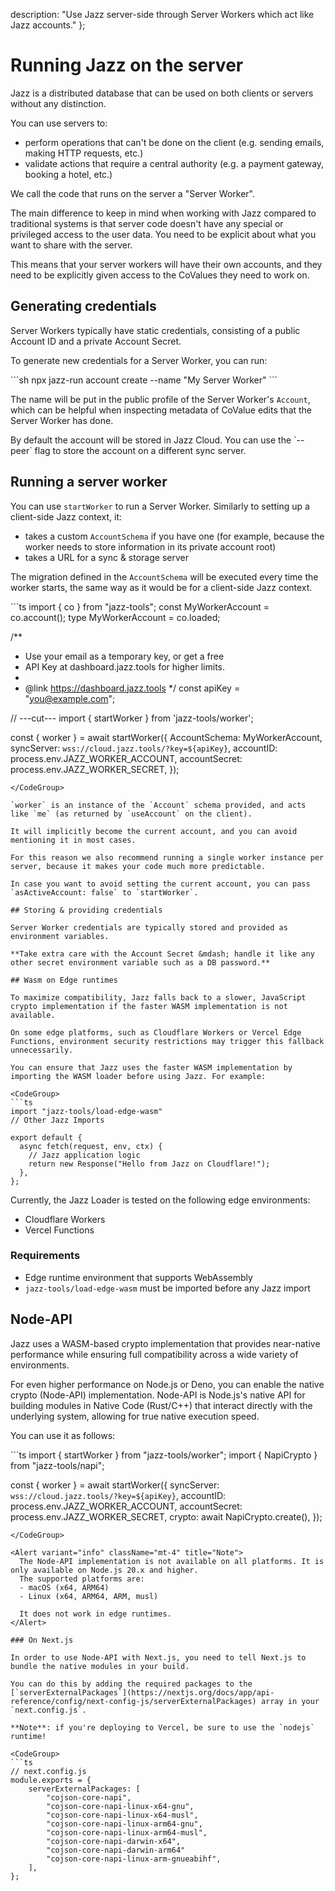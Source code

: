   description: "Use Jazz server-side through Server Workers which act like Jazz accounts."
};


# Running Jazz on the server

Jazz is a distributed database that can be used on both clients or servers without any distinction.

You can use servers to:
- perform operations that can't be done on the client (e.g. sending emails, making HTTP requests, etc.)
- validate actions that require a central authority (e.g. a payment gateway, booking a hotel, etc.)

We call the code that runs on the server a "Server Worker".

The main difference to keep in mind when working with Jazz compared to traditional systems is that server code doesn't have any
special or privileged access to the user data. You need to be explicit about what you want to share with the server.

This means that your server workers will have their own accounts, and they need to be explicitly given access to the CoValues they need to work on.

## Generating credentials

Server Workers typically have static credentials, consisting of a public Account ID and a private Account Secret.

To generate new credentials for a Server Worker, you can run:

<CodeGroup>
```sh
npx jazz-run account create --name "My Server Worker"
```
</CodeGroup>

The name will be put in the public profile of the Server Worker's `Account`, which can be helpful when inspecting metadata of CoValue edits that the Server Worker has done.

<Alert variant="info" className="mt-4" title="Note">
  By default the account will be stored in Jazz Cloud. You can use the `--peer` flag to store the account on a different sync server.
</Alert>

## Running a server worker

You can use `startWorker` to run a Server Worker. Similarly to setting up a client-side Jazz context, it:

- takes a custom `AccountSchema` if you have one (for example, because the worker needs to store information in its private account root)
- takes a URL for a sync & storage server

The migration defined in the `AccountSchema` will be executed every time the worker starts, the same way as it would be for a client-side Jazz context.

<CodeGroup>
```ts
import { co } from "jazz-tools";
const MyWorkerAccount = co.account();
type MyWorkerAccount = co.loaded<typeof MyWorkerAccount>;

/**
 * Use your email as a temporary key, or get a free
 * API Key at dashboard.jazz.tools for higher limits.
 * 
 * @link https://dashboard.jazz.tools
*/
const apiKey = "you@example.com";

// ---cut---
import { startWorker } from 'jazz-tools/worker';

const { worker } = await startWorker({
  AccountSchema: MyWorkerAccount,
  syncServer: `wss://cloud.jazz.tools/?key=${apiKey}`,
  accountID: process.env.JAZZ_WORKER_ACCOUNT,
  accountSecret: process.env.JAZZ_WORKER_SECRET,
});
```
</CodeGroup>

`worker` is an instance of the `Account` schema provided, and acts like `me` (as returned by `useAccount` on the client).

It will implicitly become the current account, and you can avoid mentioning it in most cases.

For this reason we also recommend running a single worker instance per server, because it makes your code much more predictable.

In case you want to avoid setting the current account, you can pass `asActiveAccount: false` to `startWorker`.

## Storing & providing credentials

Server Worker credentials are typically stored and provided as environment variables.

**Take extra care with the Account Secret &mdash; handle it like any other secret environment variable such as a DB password.**

## Wasm on Edge runtimes

To maximize compatibility, Jazz falls back to a slower, JavaScript crypto implementation if the faster WASM implementation is not available.

On some edge platforms, such as Cloudflare Workers or Vercel Edge Functions, environment security restrictions may trigger this fallback unnecessarily.

You can ensure that Jazz uses the faster WASM implementation by importing the WASM loader before using Jazz. For example:

<CodeGroup>
```ts
import "jazz-tools/load-edge-wasm"
// Other Jazz Imports

export default {
  async fetch(request, env, ctx) {
    // Jazz application logic
    return new Response("Hello from Jazz on Cloudflare!");
  },
};
```
</CodeGroup>

Currently, the Jazz Loader is tested on the following edge environments:
- Cloudflare Workers 
- Vercel Functions

### Requirements

- Edge runtime environment that supports WebAssembly
- `jazz-tools/load-edge-wasm` must be imported before any Jazz import


## Node-API
Jazz uses a WASM-based crypto implementation that provides near-native performance while ensuring full compatibility across a wide variety of environments.

For even higher performance on Node.js or Deno, you can enable the native crypto (Node-API) implementation. Node-API is Node.js's native API for building modules in Native Code (Rust/C++) 
that interact directly with the underlying system, allowing for true native execution speed.

You can use it as follows:

<CodeGroup>
```ts
import { startWorker } from "jazz-tools/worker";
import { NapiCrypto } from "jazz-tools/napi";

const { worker } = await startWorker({
  syncServer: `wss://cloud.jazz.tools/?key=${apiKey}`,
  accountID: process.env.JAZZ_WORKER_ACCOUNT,
  accountSecret: process.env.JAZZ_WORKER_SECRET,
  crypto: await NapiCrypto.create(),
});

```
</CodeGroup>

<Alert variant="info" className="mt-4" title="Note">
  The Node-API implementation is not available on all platforms. It is only available on Node.js 20.x and higher.
  The supported platforms are:
  - macOS (x64, ARM64)
  - Linux (x64, ARM64, ARM, musl)

  It does not work in edge runtimes.
</Alert>

### On Next.js

In order to use Node-API with Next.js, you need to tell Next.js to bundle the native modules in your build.

You can do this by adding the required packages to the [`serverExternalPackages`](https://nextjs.org/docs/app/api-reference/config/next-config-js/serverExternalPackages) array in your `next.config.js`. 

**Note**: if you're deploying to Vercel, be sure to use the `nodejs` runtime!

<CodeGroup>
```ts
// next.config.js
module.exports = {
    serverExternalPackages: [
        "cojson-core-napi",
        "cojson-core-napi-linux-x64-gnu",
        "cojson-core-napi-linux-x64-musl",
        "cojson-core-napi-linux-arm64-gnu",
        "cojson-core-napi-linux-arm64-musl",
        "cojson-core-napi-darwin-x64",
        "cojson-core-napi-darwin-arm64"
        "cojson-core-napi-linux-arm-gnueabihf",
    ],
};
```
</CodeGroup>

